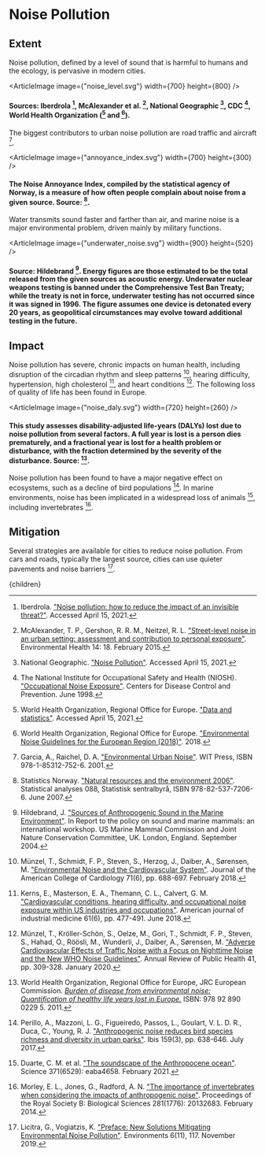 


# Noise Pollution

## Extent
Noise pollution, defined by a level of sound that is harmful to humans and the ecology, is pervasive in modern cities.

<ArticleImage image={"noise_level.svg"} width={700} height={800} />
#### Sources: Iberdrola [^4], McAlexander et al. [^7], National Geographic [^12], CDC [^15], World Health Organization ([^16] and [^17]).

The biggest contributors to urban noise pollution are road traffic and aircraft [^2].

<ArticleImage image={"annoyance_index.svg"} width={700} height={300} />
#### The Noise Annoyance Index, compiled by the statistical agency of Norway, is a measure of how often people complain about noise from a given source. Source: [^14].

Water transmits sound faster and farther than air, and marine noise is a major environmental problem, driven mainly by military functions.

<ArticleImage image={"underwater_noise.svg"} width={900} height={520} />
#### Source: Hildebrand [^3]. Energy figures are those estimated to be the total released from the given sources as acoustic energy. Underwater nuclear weapons testing is banned under the Comprehensive Test Ban Treaty; while the treaty is not in force, underwater testing has not occurred since it was signed in 1996. The figure assumes one device is detonated every 20 years, as geopolitical circumstances may evolve toward additional testing in the future.

## Impact
Noise pollution has severe, chronic impacts on human health, including disruption of the circadian rhythm and sleep patterns [^10], hearing difficulty, hypertension, high cholesterol [^5], and heart conditions [^9]. The following loss of quality of life has been found in Europe.

<ArticleImage image={"noise_daly.svg"} width={720} height={260} />
#### This study assesses disability-adjusted life-years (DALYs) lost due to noise pollution from several factors. A full year is lost is a person dies prematurely, and a fractional year is lost for a health problem or disturbance, with the fraction determined by the severity of the disturbance. Source: [^18].

Noise pollution has been found to have a major negative effect on ecosystems, such as a decline of bird populations [^13]. In marine environments, noise has been implicated in a widespread loss of animals [^1], including invertebrates [^8].

## Mitigation
Several strategies are available for cities to reduce noise pollution. From cars and roads, typically the largest source, cities can use quieter pavements and noise barriers [^6].

<ReduceNoiseFromRoadsSolution />

[^1]: Duarte, C. M. et al. ["The soundscape of the Anthropocene ocean"](https://science.sciencemag.org/content/371/6529/eaba4658). Science 371(6529): eaba4658. February 2021.

[^2]: Garcia, A., Raichel, D. A. ["Environmental Urban Noise"](https://www.witpress.com/books/978-1-85312-752-6). WIT Press, ISBN 978-1-85312-752-6. 2001.

[^3]: Hildebrand, J. ["Sources of Anthropogenic Sound in the Marine Environment"](https://www.mmc.gov/wp-content/uploads/hildebrand.pdf). In Report to the policy on sound and marine mammals: an international workshop. US Marine Mammal Commission and Joint Nature Conservation Committee, UK. London, England. September 2004.

[^4]: Iberdrola. ["Noise pollution: how to reduce the impact of an invisible threat?"](https://www.iberdrola.com/environment/what-is-noise-pollution-causes-effects-solutions). Accessed April 15, 2021.

[^5]: Kerns, E., Masterson, E. A., Themann, C. L., Calvert, G. M. ["Cardiovascular conditions, hearing difficulty, and occupational noise exposure within US industries and occupations"](https://www.ncbi.nlm.nih.gov/pmc/articles/PMC6897488/). American journal of industrial medicine 61(6), pp. 477-491. June 2018.

[^6]: Licitra, G., Vogiatzis, K. ["Preface: New Solutions Mitigating Environmental Noise Pollution"](https://www.mdpi.com/2076-3298/6/11/117/htm). Environments 6(11), 117. November 2019.

[^7]: McAlexander, T. P., Gershon, R. R. M., Neitzel, R. L. ["Street-level noise in an urban setting: assessment and contribution to personal exposure"](https://ehjournal.biomedcentral.com/articles/10.1186/s12940-015-0006-y). Environmental Health 14: 18. February 2015.

[^8]: Morley, E. L., Jones, G., Radford, A. N. ["The importance of invertebrates when considering the impacts of anthropogenic noise"](https://www.ncbi.nlm.nih.gov/pmc/articles/PMC3871318/). Proceedings of the Royal Society B: Biological Sciences 281(1776): 20132683. February 2014.

[^9]: Münzel, T., Kröller-Schön, S., Oelze, M., Gori, T., Schmidt, F. P., Steven, S., Hahad, O., Röösli, M., Wunderli, J., Daiber, A., Sørensen, M. ["Adverse Cardiovascular Effects of Traffic Noise with a Focus on Nighttime Noise and the New WHO Noise Guidelines"](https://www.annualreviews.org/doi/10.1146/annurev-publhealth-081519-062400). Annual Review of Public Health 41, pp. 309-328. January 2020.

[^10]: Münzel, T., Schmidt, F. P., Steven, S., Herzog, J., Daiber, A., Sørensen, M. ["Environmental Noise and the Cardiovascular System"](https://www.sciencedirect.com/science/article/pii/S0735109717419309?via%3Dihub). Journal of the American College of Cardiology 71(6), pp. 688-697. February 2018.

[^11]: National Academies of Sciences, Engineering, and Medicine, Transportation Research Board, National Cooperative Highway Research Program, Rochat, J., McKenna, S., Barrett, D., Cubick, K., Riffle, S., Samples, L., Rasmussen, R., Sohaney, R. ["Breaking Barriers: Alternative Approaches to Avoiding and Reducing Highway Traffic Noise Impacts"](https://nap.nationalacademies.org/catalog/26469/breaking-barriers-alternative-approaches-to-avoiding-and-reducing-highway-traffic-noise-impacts). 2022.

[^12]: National Geographic. ["Noise Pollution"](https://www.nationalgeographic.org/encyclopedia/noise-pollution/). Accessed April 15, 2021.

[^13]: Perillo, A., Mazzoni, L. G., Figueiredo, Passos, L., Goulart, V. L. D. R., Duca, C., Young, R. J. ["Anthropogenic noise reduces bird species richness and diversity in urban parks"](https://onlinelibrary.wiley.com/doi/abs/10.1111/ibi.12481). Ibis 159(3), pp. 638-646. July 2017.

[^14]: Statistics Norway. ["Natural resources and the environment 2006"](https://www.ssb.no/en/natur-og-miljo/artikler-og-publikasjoner/natural-resources-and-the-environment-2006). Statistical analyses 088, Statistisk sentralbyrå, ISBN 978-82-537-7206-6. June 2007.

[^15]: The National Institute for Occupational Safety and Health (NIOSH). ["Occupational Noise Exposure"](https://www.cdc.gov/niosh/docs/98-126/default.html). Centers for Disease Control and Prevention. June 1998.

[^16]: World Health Organization, Regional Office for Europe. ["Data and statistics"](https://www.euro.who.int/en/health-topics/environment-and-health/noise/data-and-statistics). Accessed April 15, 2021.

[^17]: World Health Organization, Regional Office for Europe. ["Environmental Noise Guidelines for the European Region (2018)"](https://www.euro.who.int/en/publications/abstracts/environmental-noise-guidelines-for-the-european-region-2018). 2018.

[^18]: World Health Organization, Regional Office for Europe, JRC European Commission. [*Burden of disease from environmental noise: Quantification of healthy life years lost in Europe.*](https://www.who.int/quantifying_ehimpacts/publications/e94888/en/) ISBN: 978 92 890 0229 5. 2011.

  <Article 
    focusAreaUrl={focusAreaUrl} 
    hierarchy={hierarchy} 
    site={site}
  >
    {children}
  </Article>